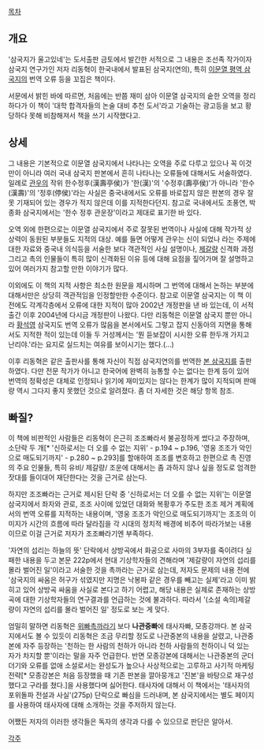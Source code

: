 [[목차]]

== 개요 ==
'삼국지가 울고있네'는 도서출판 금토에서 발간한 서적으로 그 내용은 조선족 작가이자 삼국지 연구가인 저자 리동혁이 한국내에서 발표된 삼국지(연의), 특히 [[이문열 평역 삼국지]]의 번역 오류 등을 꼬집은 책이다. 

서문에서 밝힌 바에 따르면, 처음에는 반쯤 재미 삼아 이문열 삼국지의 숱한 오역을 정리하다가 이 책이 '대학 합격자들의 논술 대비 추천 도서'라고 기술하는 광고등을 보고 황당하다 못해 비참해져서 책을 쓰기 시작했다고.

== 상세 ==
그 내용은 기본적으로 이문열 삼국지에서 나타나는 오역을 주로 다루고 있으나 꼭 이것만이 아니라 여러 국내 삼국지 판본에서 흔히 나타나는 오류들에 대해서도 서술하였다. 일례로 [[관우]]의 작위 한수정후(漢壽亭侯)가 '한(漢)'의 '수정후(壽亭侯)'가 아니라 '한수(漢壽)'의 '정후(停侯)'라는 사실은 중국내에서도 오류를 바로잡지 않은 판본의 경우 잘못 기재되어 있는 경우가 적지 않은데 이를 지적한다던지. 참고로 국내에서도 조풍연, 박종화 삼국지에서는 '한수 정후 관운장'이라고 제대로 표기한 바 있다. 

오역 외에 한편으로는 이문열 삼국지에서 주로 잘못된 번역이나 사실에 대해 작가적 상상력이 동원된 부분들도 지적의 대상. 예를 들면 어떻게 관우는 신이 되었나 라는 주제에 대한 자료와 중국내 의식등을 서술한 보다 객관적인 사실 설명이나, [[제갈량]] 신격화 과정 그리고 촉의 인물들이 특히 많이 신격화된 이유 등에 대해 요점을 짚어가며 잘 설명하고 있어 여러가지 참고할 만한 이야기가 많다.

이외에도 이 책의 지적 사항은 최소한 원문을 제시하며 그 번역에 대해서 논하는 부분에 대해서만은 상당히 객관적임을 인정할만한 수준이다. 참고로 이문열 삼국지는 이 책 이전에도 각계각층에서 오류에 대한 지적이 많아 2002년 개정판을 낸 바 있는데, 이 서적 출간 이후 2004년에 다시금 개정판이 나왔다. 다만 리동혁은 이문열 삼국지 뿐만 아니라 [[황석영]] 삼국지도 번역 오류가 많음을 본서에서도 그렇고 잡지 신동아의 지면을 통해서도 지적한 적이 있는데 이들 두 거성께서는 '뭔 듣보잡이 시시한 오류 한두개 가지고 난리야.'라는 요지로 실드치는 여유를 보이시기는 했다.(…)

이후 리동혁은 같은 출판사를 통해 자신이 직접 삼국지연의를 번역한 [[본 삼국지]]를 출판하였다. 다만 전문 작가가 아니고 한국어에 완벽히 능통할 수는 없다는 한계 등이 있어 번역의 정확성은 대체로 인정되나 읽기에 재미있지는 않다는 한계가 많이 지적되며 판매량 역시 그다지 좋지 못했던 것으로 알려졌다. 좀 더 자세한 것은 해당 항목 참조.

== 빠질? ==
이 책에 비판적인 사람들은 리동혁이 은근히 조조빠라서 불공정하게 썼다고 주장하며, 소단락 두 개[* '신하로서는 더 오를 수 없는 지위' - p.194 ~ p.196, '영웅 조조가 악인으로 매도되기까지' - p.280 ~ p.293]를 할애하여 조조를 변호하고 한편으로 촉 진영의 주요 인물들, 특히 유비/ 제갈량/ 조운에 대해서는 좀 과하지 않나 싶을 정도로 엄격한 잣대를 들이대어 재단한다는 것을 근거로 삼는다.

하지만 조조빠라는 근거로 제시된 단락 중 '신하로서는 더 오를 수 없는 지위'는 이문열 삼국지에서 좌자와 관로, 조조 사이에 있었던 대화와 복황후가 주도한 조조 제거 계획에서의 번역 오류를 지적하는 내용이며, '영웅 조조가 악인으로 매도되기까지'는 조조의 이미지가 시간의 흐름에 따라 달라짐을 각 시대의 정치적 배경에 비추어 따라가보는 내용이므로 이걸 근거로 저자가 조조빠라기엔 부족하다. 

'자연의 섭리는 하늘의 뜻' 단락에서 상방곡에서 화공으로 사마의 3부자를 죽이려다 실패한 내용을 두고 본문 222p에서 현대 기상학자들의 견해라며 '제갈량이 자연의 섭리를 몰라 벌어진 일'이라고 서술한 것을 촉까라는 근거로 삼는데, 저자도 문제의 내용 전에 '삼국지의 싸움은 허구가 섞였지만 지명은 낙봉파 같은 경우를 빼고는 실제'라고 이미 밝히고 있어 상방곡 싸움을 사실로 본다고 하기 어렵고, 해당 내용은 실제로 존재하는 상방곡에 대한 기상학자들의 연구결과를 언급하는 것에 불과하다. 따라서 '(소설 속의)제갈량이 자연의 섭리를 몰라 벌어진 일' 정도로 보는 게 맞다.

엄밀히 말하면 리동혁은 [[위빠]]촉까라기 보다 '''나관중빠'''에 태사자빠, 모종강까다. 본 삼국지에서도 볼 수 있듯이 리동혁은 조금 무리할 정도로 나관중본의 내용을 살렸고, 나관중본에 자주 등장하는 '천하는 한 사람의 천하가 아니라 천하 사람들의 천하이니 덕 있는 자가 차지할 뿐'이라는 말을 자주 언급한다. 반면 모종강본에 대해서는 나관중본의 군더더기와 오류를 없애 소설로서는 완성도가 높으나 사상적으로는 고루하고 사기적 마케팅 전략[* 모종강본은 처음 등장했을 때 기존 판본을 깔아뭉개고 '진본'을 바탕으로 재구성했다고 구라를 쳤다.]을 사용했다며 싫어한다. 태사자에 대해서 이 책에서는 '태사자의 포위돌파 전설과 사실'(275p) 단락으로 빠심을 드러내며, 본 삼국지에서는 별도 페이지를 사용하여 태사자에 대해 소개하는 것을 주저하지 않는다.

어쨌든 저자의 이러한 생각들은 독자의 생각과 다를 수 있으므로 판단은 알아서.

[[각주]]
